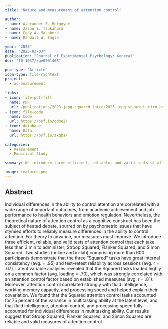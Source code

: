 ```yaml
---
title: "Nature and measurement of attention control"

author:
- name: Alexander P. Burgoyne
- name: Jason S. Tsukahara
- name: Cody A. Mashburn
- name: Randall W. Engle

year: "2023"
date: "2023-03-03"
publication: "Journal of Experimental Psychology: General"
doi: "10.1037/xge0001408"

pub-type: "Article"
icon-type: file-richtext
project:
  - ac-measurement
  
links:
- icon: file-pdf-fill
  name: PDF
  url: /publications/2023-jepg-squared-intro/2023-jepg-squared-intro.pdf
- icon: file-code
  name: Code
  url: https://osf.io/cdme2/
- icon: database
  name: Data
  url: https://osf.io/zkqbs/
  
categories:
  - Measurement
  - Empirical Study

summary: We introduce three efficient, reliable, and valid tests of attention control that each take less than three minutes to administer; Stroop Squared, Flanker Squared, and Simon Squared. Our results suggest that Stroop Squared, Flanker Squared, and Simon Squared are reliable and valid indicators of attention control.

image: featured.png
---
```


## Abstract

Individual differences in the ability to control attention are correlated with a wide range of important outcomes, from academic achievement and job performance to health behaviors and emotion regulation. Nevertheless, the theoretical nature of attention control as a cognitive construct has been the subject of heated debate, spurred on by psychometric issues that have stymied efforts to reliably measure differences in the ability to control attention. For theory to advance, our measures must improve. We introduce three efficient, reliable, and valid tests of attention control that each take less than 3 min to administer; Stroop Squared, Flanker Squared, and Simon Squared. Two studies (online and in-lab) comprising more than 600 participants demonstrate that the three “Squared” tasks have great internal consistency (avg. = .95) and test–retest reliability across sessions (avg. r = .67). Latent variable analyses revealed that the Squared tasks loaded highly on a common factor (avg. loading = .70), which was strongly correlated with an attention control factor based on established measures (avg. r = .81). Moreover, attention control correlated strongly with fluid intelligence, working memory capacity, and processing speed and helped explain their covariation. We found that the Squared attention control tasks accounted for 75 percent of the variance in multitasking ability at the latent level, and that fluid intelligence, attention control, and processing speed fully accounted for individual differences in multitasking ability. Our results suggest that Stroop Squared, Flanker Squared, and Simon Squared are reliable and valid measures of attention control.
